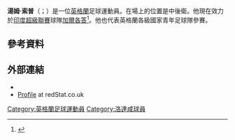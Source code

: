 '''湯姆·索普'''（{{lang-en|Tom Thorpe}}；{{bd|1993年|1月13日}}）是一位[[英格蘭|英格蘭]]足球運動員。在場上的位置是中後衛。他現在效力於[[印度超級聯賽|印度超級聯賽]]球隊[[加爾各答體育會|加爾各答]]<ref>{{cite news |first=Mandeep |last=Sanghera |title=Manchester United 2-1 West Ham |url=http://www.bbc.co.uk/sport/0/football/29289922 |publisher=BBC Sport (British Broadcasting Corporation) |date=27 September 2014 |accessdate=27 September 2014 |archive-date=2015-07-11 |archive-url=https://web.archive.org/web/20150711045432/http://www.bbc.co.uk/sport/0/football/29289922 |dead-url=no }}</ref>。他也代表英格蘭各級國家青年足球隊參賽。

==參考資料==
{{Reflist}}

==外部連結==
*{{soccerbase|id=62459}}
*[http://www.redstat.co.uk/?PlayerNo=1374 Profile] {{Wayback|url=http://www.redstat.co.uk/?PlayerNo=1374 |date=20150924085503 }} at redStat.co.uk

{{DEFAULTSORT:Thorpe, Tom}}
[[Category:英格蘭足球運動員|Category:英格蘭足球運動員]]
[[Category:洛達咸球員|Category:洛達咸球員]]